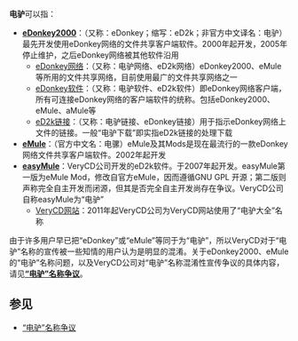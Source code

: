 {{noteTA
|G1=IT
}}
'''电驴'''可以指：
*'''[[eDonkey2000|eDonkey2000]]'''：（又称：eDonkey；缩写：eD2k；非官方中文译名：电驴）最先开发使用eDonkey网络的文件共享客户端软件。2000年起开发，2005年停止维护，之后eDonkey网络被其他软件沿用
**[[eDonkey网络|eDonkey网络]]：（又称：电驴网络、eD2k网络）eDonkey2000、eMule等所用的文件共享网络，目前使用最广的文件共享网络之一
**[[eDonkey网络#客戶端|eDonkey软件]]：（又称：电驴软件、eD2k软件）即eDonkey网络客户端，所有可连接eDonkey网络的客户端软件的统称。包括eDonkey2000、eMule、aMule等
**[[eD2k链接|eD2k链接]]：（又称：电驴链接、eDonkey链接）用于指示eDonkey网络上文件的链接。一般“电驴下载”即实指eD2k链接的处理下载
*'''[[eMule|eMule]]'''：（官方中文名：电骡）eMule及其Mods是现在最流行的一款eDonkey网络文件共享客户端软件。2002年起开发
*'''[[easyMule|easyMule]]'''：VeryCD公司开发的eD2k软件。于2007年起开发。easyMule第一版为eMule Mod，修改自官方eMule，因而遵循GNU GPL 开源；第二版则声称完全自主开发而闭源，但其是否完全自主开发尚存在争议。VeryCD公司自称easyMule为“电驴”
**[[VeryCD|VeryCD网站]]：2011年起VeryCD公司为VeryCD网站使用了“电驴大全”名称

由于许多用户早已把“eDonkey”或“eMule”等同于为“电驴”，所以VeryCD对于“电驴”名称的宣传被一些知情的用户认为是明显的混淆。关于eDonkey2000、eMule的“电驴”名称问题，以及VeryCD公司对“电驴”名称混淆性宣传争议的具体内容，请见'''[[“电驴”名称争议|“电驴”名称争议]]'''。

== 参见 ==
* [[“电驴”名称争议|“电驴”名称争议]]

{{disambig|D|Cat=二字作品消歧义}}